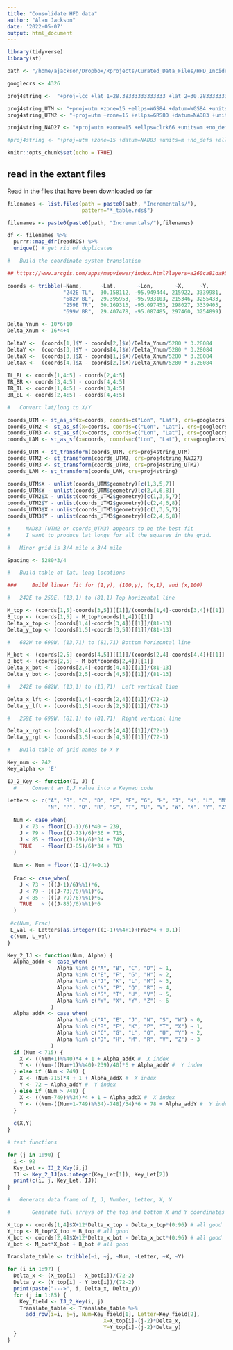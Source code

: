 ```yaml
---
title: "Consolidate HFD data"
author: "Alan Jackson"
date: '2022-05-07'
output: html_document
---
```


```r
library(tidyverse)
library(sf)

path <- "/home/ajackson/Dropbox/Rprojects/Curated_Data_Files/HFD_Incidents/"

googlecrs <- 4326

proj4string <-  "+proj=lcc +lat_1=28.38333333333333 +lat_2=30.28333333333333 +lat_0=27.83333333333333 +lon_0=-99 +x_0=600000 +y_0=3999999.999999999 +datum=NAD83 +units=us-ft +no_defs" # official current projection

proj4string_UTM <- "+proj=utm +zone=15 +ellps=WGS84 +datum=WGS84 +units=m +no_defs"
proj4string_UTM2 <- "+proj=utm +zone=15 +ellps=GRS80 +datum=NAD83 +units=m +no_defs"

proj4string_NAD27 <- "+proj=utm +zone=15 +ellps=clrk66 +units=m +no_defs "

#proj4string <- "+proj=utm +zone=15 +datum=NAD83 +units=m +no_defs +ellps=GRS80 +towgs84=0,0,0"

knitr::opts_chunk$set(echo = TRUE)
```

##    read in the extant files

Read in the files that have been downloaded so far

```r

filenames <- list.files(path = paste0(path, "Incrementals/"),
                        pattern="*_table.rds$")

filenames <- paste0(paste0(path, "Incrementals/"),filenames)

df <- filenames %>% 
  purrr::map_dfr(readRDS) %>% 
  unique() # get rid of duplicates


```




```r

#   Build the coordinate system translation

## https://www.arcgis.com/apps/mapviewer/index.html?layers=a260ca81da954d1eb69baa8b95482082

coords <- tribble(~Name,      ~Lat,       ~Lon,       ~X,     ~Y,
                  "242E TL",  30.158112, -95.949444, 215922, 3339981,
                  "682W BL",  29.395953, -95.933103, 215346, 3255433,
                  "259E TR",  30.169313, -95.097453, 298027, 3339405,
                  "699W BR",  29.407478, -95.087485, 297460, 3254899)

Delta_Ynum <- 10*6+10
Delta_Xnum <- 16*4+4

DeltaY <-  (coords[1,]$Y - coords[2,]$Y)/Delta_Ynum/5280 * 3.28084
DeltaY <-  (coords[3,]$Y - coords[4,]$Y)/Delta_Ynum/5280 * 3.28084
DeltaX <-  (coords[3,]$X - coords[1,]$X)/Delta_Xnum/5280 * 3.28084
DeltaX <-  (coords[4,]$X - coords[2,]$X)/Delta_Xnum/5280 * 3.28084
  
TL_BL <- coords[1,4:5] - coords[2,4:5]
TR_BR <- coords[3,4:5] - coords[4,4:5]
TR_TL <- coords[1,4:5] - coords[3,4:5]
BR_BL <- coords[2,4:5] - coords[4,4:5]

#   Convert lat/long to X/Y

coords_UTM <- st_as_sf(x=coords, coords=c("Lon", "Lat"), crs=googlecrs)
coords_UTM2 <- st_as_sf(x=coords, coords=c("Lon", "Lat"), crs=googlecrs)
coords_UTM3 <- st_as_sf(x=coords, coords=c("Lon", "Lat"), crs=googlecrs)
coords_LAM <- st_as_sf(x=coords, coords=c("Lon", "Lat"), crs=googlecrs)

coords_UTM <- st_transform(coords_UTM, crs=proj4string_UTM) 
coords_UTM2 <- st_transform(coords_UTM2, crs=proj4string_NAD27) 
coords_UTM3 <- st_transform(coords_UTM3, crs=proj4string_UTM2) 
coords_LAM <- st_transform(coords_LAM, crs=proj4string) 

coords_UTM$X - unlist(coords_UTM$geometry)[c(1,3,5,7)]
coords_UTM$Y - unlist(coords_UTM$geometry)[c(2,4,6,8)]
coords_UTM2$X - unlist(coords_UTM2$geometry)[c(1,3,5,7)]
coords_UTM2$Y - unlist(coords_UTM2$geometry)[c(2,4,6,8)]
coords_UTM3$X - unlist(coords_UTM3$geometry)[c(1,3,5,7)]
coords_UTM3$Y - unlist(coords_UTM3$geometry)[c(2,4,6,8)]

#     NAD83 (UTM2 or coords_UTM3) appears to be the best fit
#     I want to produce lat longs for all the squares in the grid.

#   Minor grid is 3/4 mile x 3/4 mile

Spacing <- 5280*3/4

#   Build table of lat, long locations

###     Build linear fit for (1,y), (100,y), (x,1), and (x,100)

#   242E to 259E, (13,1) to (81,1) Top horizontal line

M_top <- (coords[1,5]-coords[3,5])[[1]]/(coords[1,4]-coords[3,4])[[1]]
B_top <- (coords[1,5] - M_top*coords[1,4])[[1]]
Delta_x_top <- (coords[1,4]-coords[3,4])[[1]]/(81-13)
Delta_y_top <- (coords[1,5]-coords[3,5])[[1]]/(81-13)

#   682W to 699W, (13,71) to (81,71) Bottom horizontal line

M_bot <- (coords[2,5]-coords[4,5])[[1]]/(coords[2,4]-coords[4,4])[[1]]
B_bot <- (coords[2,5] - M_bot*coords[2,4])[[1]]
Delta_x_bot <- (coords[2,4]-coords[4,4])[[1]]/(81-13)
Delta_y_bot <- (coords[2,5]-coords[4,5])[[1]]/(81-13)

#   242E to 682W, (13,1) to (13,71)  Left vertical line

Delta_x_lft <- (coords[1,4]-coords[2,4])[[1]]/(72-1)
Delta_y_lft <- (coords[1,5]-coords[2,5])[[1]]/(72-1)

#   259E to 699W, (81,1) to (81,71)  Right vertical line

Delta_x_rgt <- (coords[3,4]-coords[4,4])[[1]]/(72-1)
Delta_y_rgt <- (coords[3,5]-coords[4,5])[[1]]/(72-1)

#   Build table of grid names to X-Y

Key_num <- 242
Key_alpha <- 'E'

IJ_2_Key <- function(I, J) {
  #     Convert an I,J value into a Keymap code
  
Letters <- c("A", "B", "C", "D", "E", "F", "G", "H", "J", "K", "L", "M",
             "N", "P", "Q", "R", "S", "T", "U", "V", "W", "X", "Y", "Z") 
  
  Num <- case_when( 
    J < 73 ~ floor((J-1)/6)*40 + 239,
    J < 79 ~ floor((J-73)/6)*36 + 715,
    J < 85 ~ floor((J-79)/6)*34 + 749,
    TRUE   ~ floor((J-85)/6)*34 + 783
  )
  
  Num <- Num + floor((I-1)/4+0.1)
  
  Frac <- case_when( 
    J < 73 ~ (((J-1)/6)%%1)*6,
    J < 79 ~ (((J-73)/6)%%1)*6,
    J < 85 ~ (((J-79)/6)%%1)*6,
    TRUE   ~ (((J-85)/6)%%1)*6
  )
  
 #c(Num, Frac) 
 L_val <- Letters[as.integer(((I-1)%%4+1)+Frac*4 + 0.1)]
 c(Num, L_val)
}

Key_2_IJ <- function(Num, Alpha) {
  Alpha_addY <- case_when(
                Alpha %in% c("A", "B", "C", "D") ~ 1,
                Alpha %in% c("E", "F", "G", "H") ~ 2,
                Alpha %in% c("J", "K", "L", "M") ~ 3,
                Alpha %in% c("N", "P", "Q", "R") ~ 4,
                Alpha %in% c("S", "T", "U", "V") ~ 5,
                Alpha %in% c("W", "X", "Y", "Z") ~ 6
              )
  Alpha_addX <- case_when(
                Alpha %in% c("A", "E", "J", "N", "S", "W") ~ 0,
                Alpha %in% c("B", "F", "K", "P", "T", "X") ~ 1,
                Alpha %in% c("C", "G", "L", "Q", "U", "Y") ~ 2,
                Alpha %in% c("D", "H", "M", "R", "V", "Z") ~ 3
              )
  if (Num < 715) {
    X <- ((Num+1)%%40)*4 + 1 + Alpha_addX #  X index 
    Y <- ((Num-((Num+1)%%40)-239)/40)*6 + Alpha_addY #  Y index 
  } else if (Num < 749) {
    X <- (Num-715)*4 + 1 + Alpha_addX #  X index 
    Y <- 72 + Alpha_addY #  Y index 
  } else if (Num > 748) {
    X <- ((Num-749)%%34)*4 + 1 + Alpha_addX #  X index 
    Y <- ((Num-((Num+1-749)%%34)-748)/34)*6 + 78 + Alpha_addY #  Y index 
  }
  
  c(X,Y)
}

# test functions

for (j in 1:90) {
  i <- 92
  Key_Let <- IJ_2_Key(i,j)
  IJ <- Key_2_IJ(as.integer(Key_Let[1]), Key_Let[2])
  print(c(i, j, Key_Let, IJ))
}

#   Generate data frame of I, J, Number, Letter, X, Y

#       Generate full arrays of the top and bottom X and Y coordinates

X_top <- coords[1,4]$X+12*Delta_x_top - Delta_x_top*(0:96) # all good
Y_top <- M_top*X_top + B_top # all good
X_bot <- coords[2,4]$X+12*Delta_x_bot - Delta_x_bot*(0:96) # all good
Y_bot <- M_bot*X_bot + B_bot # all good

Translate_table <- tribble(~i, ~j, ~Num, ~Letter, ~X, ~Y)

for (i in 1:97) {
  Delta_x <- (X_top[i] - X_bot[i])/(72-2)
  Delta_y <- (Y_top[i] - Y_bot[i])/(72-2)
  print(paste("--->", i, Delta_x, Delta_y))
  for (j in 1:85) {
    Key_field <- IJ_2_Key(i, j)
    Translate_table <- Translate_table %>% 
      add_row(i=i, j=j, Num=Key_field[1], Letter=Key_field[2], 
                               X=X_top[i]-(j-2)*Delta_x,
                               Y=Y_top[i]-(j-2)*Delta_y)
  }
}

```


